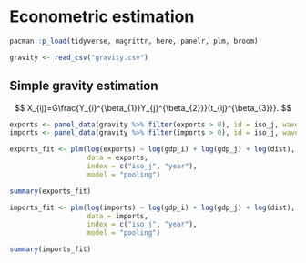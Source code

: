 # Econometric estimation

```r
pacman::p_load(tidyverse, magrittr, here, panelr, plm, broom)
```

```r
gravity <- read_csv("gravity.csv")
```

## Simple gravity estimation

$$
X_{ij}=G\frac{Y_{i}^{\beta_{1}}Y_{j}^{\beta_{2}}}{t_{ij}^{\beta_{3}}}.
$$

```r
exports <- panel_data(gravity %>% filter(exports > 0), id = iso_j, wave = year)
imports <- panel_data(gravity %>% filter(imports > 0), id = iso_j, wave = year)
```

```r
exports_fit <- plm(log(exports) ~ log(gdp_i) + log(gdp_j) + log(dist),
                   data = exports,
                   index = c("iso_j", "year"),
                   model = "pooling")

summary(exports_fit)
```

```r
imports_fit <- plm(log(imports) ~ log(gdp_i) + log(gdp_j) + log(dist),
                   data = imports,
                   index = c("iso_j", "year"),
                   model = "pooling")

summary(imports_fit)
```
